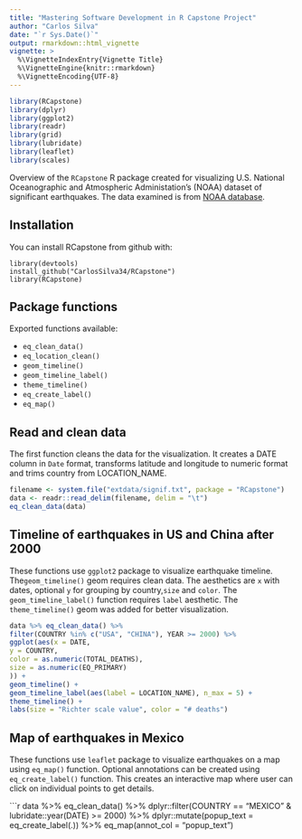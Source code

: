 ```yaml
---
title: "Mastering Software Development in R Capstone Project"
author: "Carlos Silva"
date: "`r Sys.Date()`"
output: rmarkdown::html_vignette
vignette: >
  %\VignetteIndexEntry{Vignette Title}
  %\VignetteEngine{knitr::rmarkdown}
  %\VignetteEncoding{UTF-8}
---
```

        
```r
library(RCapstone)
library(dplyr)
library(ggplot2)
library(readr)
library(grid)
library(lubridate)
library(leaflet)
library(scales)
```

Overview of the `RCapstone` R package created for visualizing U.S. National Oceanographic and Atmospheric Administation's (NOAA)  dataset of significant earthquakes. The data examined is from [NOAA database](https://www.ngdc.noaa.gov/nndc/struts/form?t=101650&s=1&d=1).

## Installation

You can install RCapstone from github with:

```
library(devtools)
install_github("CarlosSilva34/RCapstone")
library(RCapstone)
```

## Package functions

Exported functions available:

- `eq_clean_data()`
- `eq_location_clean()`
- `geom_timeline()`
- `geom_timeline_label()`
- `theme_timeline()`
- `eq_create_label()`
- `eq_map()`


## Read and clean data

The first function cleans the data for the visualization. It creates a DATE column in `Date` format, transforms latitude and longitude to numeric format and trims country from LOCATION_NAME.

```r
filename <- system.file("extdata/signif.txt", package = "RCapstone")
data <- readr::read_delim(filename, delim = "\t")
eq_clean_data(data)
```

## Timeline of earthquakes in US and China after 2000

These functions use `ggplot2` package to visualize earthquake timeline. The`geom_timeline()` geom requires clean data. The aesthetics are `x` with dates, optional `y` for grouping by country,`size` and `color`. The `geom_timeline_label()` function requires `label` aesthetic. The `theme_timeline()` geom was added for better visualization.

```r
data %>% eq_clean_data() %>%
filter(COUNTRY %in% c("USA", "CHINA"), YEAR >= 2000) %>%
ggplot(aes(x = DATE,
y = COUNTRY,
color = as.numeric(TOTAL_DEATHS),
size = as.numeric(EQ_PRIMARY)
)) +
geom_timeline() +
geom_timeline_label(aes(label = LOCATION_NAME), n_max = 5) +
theme_timeline() +
labs(size = "Richter scale value", color = "# deaths")
```

## Map of earthquakes in Mexico

These functions use `leaflet` package to visualize earthquakes on a map using `eq_map()` function. Optional annotations can be created using `eq_create_label()` function. This creates an interactive map where user can click on individual points to get details.


```r
data %>% 
eq_clean_data() %>% 
dplyr::filter(COUNTRY == "MEXICO" & lubridate::year(DATE) >= 2000) %>% 
dplyr::mutate(popup_text = eq_create_label(.)) %>% 
eq_map(annot_col = "popup_text")
